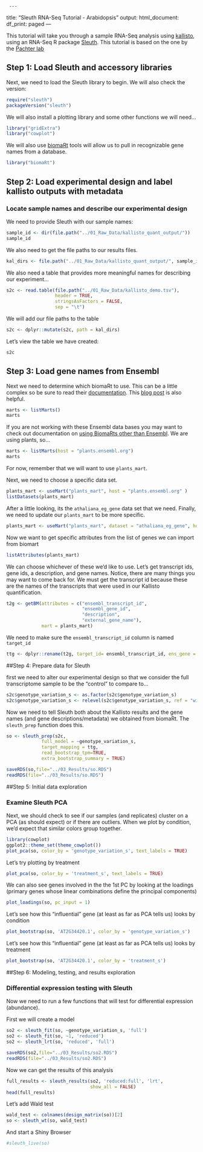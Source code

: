      ---
title: "Sleuth RNA-Seq Tutorial - Arabidopsis"
output:
  html_document:
    df_print: paged
---

This tutorial will take you through a sample RNA-Seq analysis using [kallisto](https://pachterlab.github.io/kallisto/about), using an RNA-Seq R package [Sleuth](https://pachterlab.github.io/sleuth/about). This tutorial is based on the one by the [Pachter lab](https://pachterlab.github.io/sleuth_walkthroughs/boj/analysis.html)

## Step 1: Load Sleuth and accessory libraries

Next, we need to load the Sleuth library to begin. We will also check the version:


```r
require("sleuth")
packageVersion("sleuth")
```

We will also install a plotting library and some other functions we will need...

```r
library("gridExtra")
library("cowplot")
```

We will also use [biomaRt](https://bioconductor.org/packages/release/bioc/html/biomaRt.html) tools will allow us to pull in recognizable gene names from a database.


```r
library("biomaRt")
```

## Step 2: Load experimental design and label kallisto outputs with metadata

### Locate sample names and describe our experimental design

We need to provide Sleuth with our sample names:

```r
sample_id <- dir(file.path("../01_Raw_Data/kallisto_quant_output/"))
sample_id
```

We also need to get the file paths to our results files.
```r
kal_dirs <- file.path("../01_Raw_Data/kallisto_quant_output/", sample_id)
```

We also need a table that provides more meaningful names for describing our experiment...

```r
s2c <- read.table(file.path("../01_Raw_Data/kallisto_demo.tsv"),
                  header = TRUE,
                  stringsAsFactors = FALSE,
                  sep = "\t")
```

We will add our file paths to the table

```r
s2c <- dplyr::mutate(s2c, path = kal_dirs)
```

Let's view the table we have created:
```r
s2c
```

## Step 3: Load gene names from Ensembl

Next we need to determine which biomaRt to use. This can be a little complex so be sure to read their [documentation](https://www.bioconductor.org/packages/devel/bioc/vignettes/biomaRt/inst/doc/biomaRt.html). This [blog post](https://nsaunders.wordpress.com/2015/04/28/some-basics-of-biomart/) is also helpful.

```r
marts <- listMarts()
marts
```

If you are not working with these Ensembl data bases you may want to check out documentation on [using BiomaRts other than Ensembl](https://bioconductor.org/packages/release/bioc/vignettes/biomaRt/inst/doc/biomaRt.html#using-a-biomart-other-than-ensembl). We are using plants, so...

```r
marts <- listMarts(host = "plants.ensembl.org")
marts
```

For now, remember that we will want to use `plants_mart`.

Next, we need to choose a specific data set.

```r
plants_mart <- useMart("plants_mart", host = "plants.ensembl.org" )
listDatasets(plants_mart)
```

After a little looking, its the `athaliana_eg_gene` data set that we need. Finally, we need to update our `plants_mart` to be more specific.

```r
plants_mart <- useMart("plants_mart", dataset = "athaliana_eg_gene", host="plants.ensembl.org" )
```

Now we want to get specific attributes from the list of genes we can import from biomart

```r
listAttributes(plants_mart)
```

We can choose whichever of these we'd like to use. Let's get transcript ids, gene ids, a description, and gene names. Notice, there are many things you may
want to come back for. We must get the transcript id because these are the names of the transcripts that were used in our Kallisto quantification.

```r
t2g <- getBM(attributes = c("ensembl_transcript_id",
                            "ensembl_gene_id",
                            "description",
                            "external_gene_name"),
             mart = plants_mart)
```

We need to make sure the `ensembl_transcript_id` column is named `target_id`

```r
ttg <- dplyr::rename(t2g, target_id= ensembl_transcript_id, ens_gene = ensembl_gene_id, ext_gene = external_gene_name)
```


##Step 4: Prepare data for Sleuth

first we need to alter our experimental design so that we consider the full transcriptome sample to be the "control" to compare to...

```r
s2c$genotype_variation_s <- as.factor(s2c$genotype_variation_s)
s2c$genotype_variation_s <- relevel(s2c$genotype_variation_s, ref = "wild type")

```


Now we need to tell Sleuth both about the Kallisto results and the gene names (and gene descriptions/metadata) we obtained from biomaRt. The `sleuth_prep` function does this.

```r
so <- sleuth_prep(s2c,
             full_model = ~genotype_variation_s,
             target_mapping = ttg,
             read_bootstrap_tpm=TRUE,
             extra_bootstrap_summary = TRUE)
```


```r
saveRDS(so,file="../03_Results/so.RDS")
readRDS(file="../03_Results/so.RDS")
```

##Step 5: Initial data exploration

### Examine Sleuth PCA

Next, we should check to see if our samples (and replicates) cluster on a PCA (as should expect) or if there are outliers. When we plot by condition, we'd expect that similar colors group together.

```r
library(cowplot)
ggplot2::theme_set(theme_cowplot())
plot_pca(so, color_by = 'genotype_variation_s', text_labels = TRUE)
```

Let's try plotting by treatment


```r
plot_pca(so, color_by = 'treatment_s', text_labels = TRUE)
```


We can also see genes involved in the the 1st PC by looking at the loadings (primary genes whose linear combinations define the principal components)


```r
plot_loadings(so, pc_input = 1)
```

Let's see how this "influential" gene (at least as far as PCA tells us) looks by condition
```r
plot_bootstrap(so, 'AT2G34420.1', color_by = 'genotype_variation_s')
```

Let's see how this "influential" gene (at least as far as PCA tells us) looks by treatment

```r
plot_bootstrap(so, 'AT2G34420.1', color_by = 'treatment_s')
```


##Step 6: Modeling, testing, and results exploration

### Differential expression testing with Sleuth

Now we need to run a few functions that will test for differential expression (abundance).

First we will create a model

```r
so2 <- sleuth_fit(so, ~genotype_variation_s, 'full')
so2 <- sleuth_fit(so, ~1, 'reduced')
so2 <- sleuth_lrt(so, 'reduced', 'full')
```


```r
saveRDS(so2,file="../03_Results/so2.RDS")
readRDS(file="../03_Results/so2.RDS")
```

Now we can get the results of this analysis

```r
full_results <- sleuth_results(so2, 'reduced:full', 'lrt',
                               show_all = FALSE)
head(full_results)
```

Let's add  Wald test
```r
wald_test <- colnames(design_matrix(so))[2]
so <- sleuth_wt(so, wald_test)
```

And start a Shiny Browser

```r
#sleuth_live(so)
```
